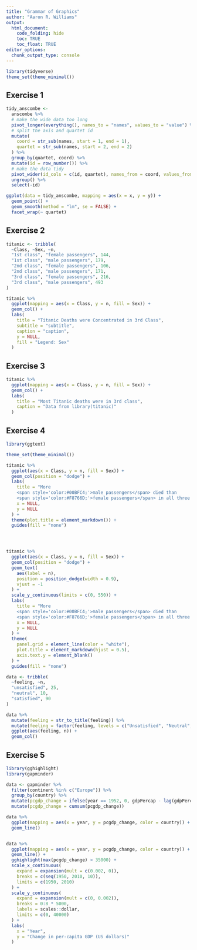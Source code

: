 ```yaml
---
title: "Grammar of Graphics"
author: "Aaron R. Williams"
output:
  html_document:
    code_folding: hide
    toc: TRUE
    toc_float: TRUE
editor_options:
  chunk_output_type: console
---
```


```r
library(tidyverse)
theme_set(theme_minimal())

```

## Exercise 1

```r
tidy_anscombe <- 
  anscombe %>%
  # make the wide data too long
  pivot_longer(everything(), names_to = "names", values_to = "value") %>%
  # split the axis and quartet id
  mutate(
    coord = str_sub(names, start = 1, end = 1),
    quartet = str_sub(names, start = 2, end = 2) 
  ) %>%
  group_by(quartet, coord) %>%
  mutate(id = row_number()) %>%
  # make the data tidy
  pivot_wider(id_cols = c(id, quartet), names_from = coord, values_from = value) %>%
  ungroup() %>%
  select(-id)

ggplot(data = tidy_anscombe, mapping = aes(x = x, y = y)) +
  geom_point() +
  geom_smooth(method = "lm", se = FALSE) +
  facet_wrap(~ quartet)

```

## Exercise 2

```r
titanic <- tribble(
  ~Class, ~Sex, ~n,
  "1st class", "female passengers", 144,
  "1st class", "male passengers", 179,
  "2nd class", "female passengers", 106,
  "2nd class", "male passengers", 171, 
  "3rd class", "female passengers", 216,
  "3rd class", "male passengers", 493
)

titanic %>%
  ggplot(mapping = aes(x = Class, y = n, fill = Sex)) + 
  geom_col() +
  labs(
    title = "Titanic Deaths were Concentrated in 3rd Class", 
    subtitle = "subtitle", 
    caption = "caption", 
    y = NULL, 
    fill = "Legend: Sex"
  )

```

## Exercise 3

```r
titanic %>%
  ggplot(mapping = aes(x = Class, y = n, fill = Sex)) +
  geom_col() +
  labs(
    title = "Most Titanic deaths were in 3rd class",
    caption = "Data from library(titanic)"
  )

```

## Exercise 4

```r
library(ggtext)

theme_set(theme_minimal())

titanic %>%
  ggplot(aes(x = Class, y = n, fill = Sex)) +
  geom_col(position = "dodge") +
  labs(
    title = "More 
    <span style='color:#00BFC4;'>male passengers</span> died than 
    <span style='color:#F8766D;'>female passengers</span> in all three classes on the Titanic",
    x = NULL,
    y = NULL
  ) +
  theme(plot.title = element_markdown()) +
  guides(fill = "none")




titanic %>%
  ggplot(aes(x = Class, y = n, fill = Sex)) +
  geom_col(position = "dodge") +
  geom_text(
    aes(label = n),
    position = position_dodge(width = 0.9),
    vjust = -1
  ) +
  scale_y_continuous(limits = c(0, 550)) +
  labs(
    title = "More 
    <span style='color:#00BFC4;'>male passengers</span> died than 
    <span style='color:#F8766D;'>female passengers</span> in all three classes",
    x = NULL,
    y = NULL
  ) +
  theme(
    panel.grid = element_line(color = "white"),
    plot.title = element_markdown(hjust = 0.5),
    axis.text.y = element_blank()
  ) +
  guides(fill = "none")

```

```r
data <- tribble(
  ~feeling, ~n,
  "unsatisfied", 25,
  "neutral", 10,
  "satisfied", 90
)

data %>%
  mutate(feeling = str_to_title(feeling)) %>%
  mutate(feeling = factor(feeling, levels = c("Unsatisfied", "Neutral", "Satisfied"))) %>%
  ggplot(aes(feeling, n)) +
  geom_col()


```


## Exercise 5

```r
library(gghighlight)
library(gapminder)

data <- gapminder %>%
  filter(continent %in% c("Europe")) %>%
  group_by(country) %>%
  mutate(pcgdp_change = ifelse(year == 1952, 0, gdpPercap - lag(gdpPercap))) %>%
  mutate(pcgdp_change = cumsum(pcgdp_change))

data %>%
  ggplot(mapping = aes(x = year, y = pcgdp_change, color = country)) +
  geom_line() 


data %>%
  ggplot(mapping = aes(x = year, y = pcgdp_change, color = country)) +
  geom_line() +
  gghighlight(max(pcgdp_change) > 35000) +
  scale_x_continuous(
    expand = expansion(mult = c(0.002, 0)),
    breaks = c(seq(1950, 2010, 10)),
    limits = c(1950, 2010)
  ) +
  scale_y_continuous(
    expand = expansion(mult = c(0, 0.002)),
    breaks = 0:8 * 5000,
    labels = scales::dollar,
    limits = c(0, 40000)
  ) +
  labs(
    x = "Year",
    y = "Change in per-capita GDP (US dollars)"
  )


```
